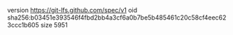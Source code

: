 version https://git-lfs.github.com/spec/v1
oid sha256:b03451e393546f4fbd2bb4a3cf6a0b7be5b485461c20c58cf4eec623ccc1b605
size 5951
